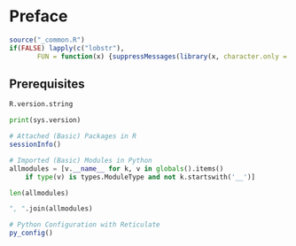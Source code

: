 # Preface {#preface .unnumbered}

```r
source("_common.R")
if(FALSE) lapply(c("lobstr"), 
       FUN = function(x) {suppressMessages(library(x, character.only = TRUE))})
```

## Prerequisites

```r
R.version.string
```

```python
print(sys.version)

```

```r
# Attached (Basic) Packages in R 
sessionInfo()
```

```python
# Imported (Basic) Modules in Python 
allmodules = [v.__name__ for k, v in globals().items() 
    if type(v) is types.ModuleType and not k.startswith('__')]

len(allmodules)

", ".join(allmodules)

```

```r
# Python Configuration with Reticulate
py_config()
```
